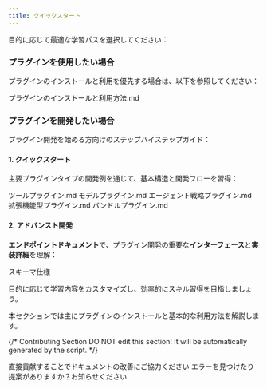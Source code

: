 ```yaml
---
title: クイックスタート
---
```



目的に応じて最適な学習パスを選択してください：

### プラグインを使用したい場合

プラグインのインストールと利用を優先する場合は、以下を参照してください：

<Card title="プラグインのインストールと利用方法.md" icon="link" href="install-plugins.md">
  プラグインのインストールと利用方法.md
</Card>

### プラグインを開発したい場合

プラグイン開発を始める方向けのステップバイステップガイド：

#### 1. クイックスタート

主要プラグインタイプの開発例を通じて、基本構造と開発フローを習得：

<Card title="ツールプラグイン.md" icon="link" href="develop-plugins/tool-plugin.md">
  ツールプラグイン.md
</Card>

<Card title="モデルプラグイン.md" icon="link" href="develop-plugins/model-plugin/README.md">
  モデルプラグイン.md
</Card>

<Card title="エージェント戦略プラグイン.md" icon="link" href="develop-plugins/agent-strategy-plugin.md">
  エージェント戦略プラグイン.md
</Card>

<Card title="拡張機能型プラグイン.md" icon="link" href="develop-plugins/extension-plugin.md">
  拡張機能型プラグイン.md
</Card>

<Card title="バンドルプラグイン.md" icon="link" href="develop-plugins/bundle.md">
  バンドルプラグイン.md
</Card>

#### 2. アドバンスト開発

**エンドポイントドキュメント**で、プラグイン開発の重要な**インターフェース**と**実装詳細**を理解：

<Card title="スキーマ仕様" icon="link" href="../schema-definition/">
  スキーマ仕様
</Card>

目的に応じて学習内容をカスタマイズし、効率的にスキル習得を目指しましょう。

本セクションでは主にプラグインのインストールと基本的な利用方法を解説します。

{/*
Contributing Section
DO NOT edit this section!
It will be automatically generated by the script.
*/}

<CardGroup cols="2">
    <Card
        title="このページを編集する"
        icon="pen-to-square"
        href="https://github.com/langgenius/dify-docs/edit/main/ja-jp/plugins/quick-start/README.mdx"
    >
        直接貢献することでドキュメントの改善にご協力ください
    </Card>
    <Card
        title="問題を報告する"
        icon="github"
        href="https://github.com/langgenius/dify-docs/issues/new?title=ドキュメントの問題%3A%20&body=%23%23%20問題の説明%0A%3C%21--%20発見した問題について簡単に説明してください%20--%3E%0A%0A%23%23%20ページリンク%0Ahttps%3A%2F%2Fgithub.com%2Flanggenius%2Fdify-docs%2Fblob%2Fmain%2Fja-jp/plugins/quick-start%2FREADME.mdx%0A%0A%23%23%20提案される変更%0A%3C%21--%20特定の変更案がある場合は、ここで説明してください%20--%3E%0A%0A%3C%21--%20ドキュメントの品質向上にご協力いただきありがとうございます！%20--%3E"
    >
        エラーを見つけたり提案がありますか？お知らせください
    </Card>
</CardGroup>
